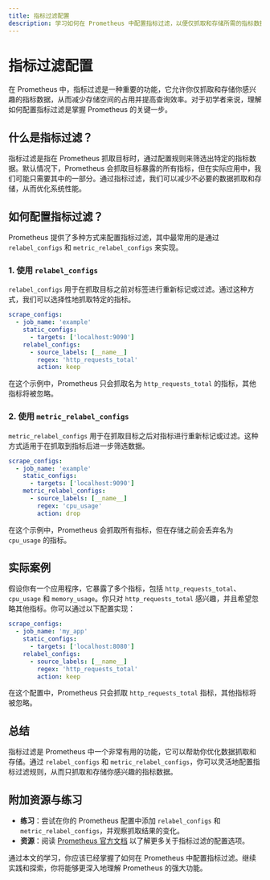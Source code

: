 ```yaml
---
title: 指标过滤配置
description: 学习如何在 Prometheus 中配置指标过滤，以便仅抓取和存储所需的指标数据。本文将从基础概念入手，逐步讲解如何通过配置实现指标过滤，并提供实际案例和代码示例。
---
```


# 指标过滤配置

在 Prometheus 中，指标过滤是一种重要的功能，它允许你仅抓取和存储你感兴趣的指标数据，从而减少存储空间的占用并提高查询效率。对于初学者来说，理解如何配置指标过滤是掌握 Prometheus 的关键一步。

## 什么是指标过滤？

指标过滤是指在 Prometheus 抓取目标时，通过配置规则来筛选出特定的指标数据。默认情况下，Prometheus 会抓取目标暴露的所有指标，但在实际应用中，我们可能只需要其中的一部分。通过指标过滤，我们可以减少不必要的数据抓取和存储，从而优化系统性能。

## 如何配置指标过滤？

Prometheus 提供了多种方式来配置指标过滤，其中最常用的是通过 `relabel_configs` 和 `metric_relabel_configs` 来实现。

### 1. 使用 `relabel_configs`

`relabel_configs` 用于在抓取目标之前对标签进行重新标记或过滤。通过这种方式，我们可以选择性地抓取特定的指标。

```yaml
scrape_configs:
  - job_name: 'example'
    static_configs:
      - targets: ['localhost:9090']
    relabel_configs:
      - source_labels: [__name__]
        regex: 'http_requests_total'
        action: keep
```

在这个示例中，Prometheus 只会抓取名为 `http_requests_total` 的指标，其他指标将被忽略。

### 2. 使用 `metric_relabel_configs`

`metric_relabel_configs` 用于在抓取目标之后对指标进行重新标记或过滤。这种方式适用于在抓取到指标后进一步筛选数据。

```yaml
scrape_configs:
  - job_name: 'example'
    static_configs:
      - targets: ['localhost:9090']
    metric_relabel_configs:
      - source_labels: [__name__]
        regex: 'cpu_usage'
        action: drop
```

在这个示例中，Prometheus 会抓取所有指标，但在存储之前会丢弃名为 `cpu_usage` 的指标。

## 实际案例

假设你有一个应用程序，它暴露了多个指标，包括 `http_requests_total`、`cpu_usage` 和 `memory_usage`。你只对 `http_requests_total` 感兴趣，并且希望忽略其他指标。你可以通过以下配置实现：

```yaml
scrape_configs:
  - job_name: 'my_app'
    static_configs:
      - targets: ['localhost:8080']
    relabel_configs:
      - source_labels: [__name__]
        regex: 'http_requests_total'
        action: keep
```

在这个配置中，Prometheus 只会抓取 `http_requests_total` 指标，其他指标将被忽略。

## 总结

指标过滤是 Prometheus 中一个非常有用的功能，它可以帮助你优化数据抓取和存储。通过 `relabel_configs` 和 `metric_relabel_configs`，你可以灵活地配置指标过滤规则，从而只抓取和存储你感兴趣的指标数据。

## 附加资源与练习

- **练习**：尝试在你的 Prometheus 配置中添加 `relabel_configs` 和 `metric_relabel_configs`，并观察抓取结果的变化。
- **资源**：阅读 [Prometheus 官方文档](https://prometheus.io/docs/prometheus/latest/configuration/configuration/) 以了解更多关于指标过滤的配置选项。

通过本文的学习，你应该已经掌握了如何在 Prometheus 中配置指标过滤。继续实践和探索，你将能够更深入地理解 Prometheus 的强大功能。